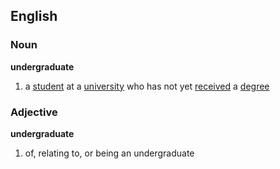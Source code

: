 ==English==
===Noun===
{{wikipedia}}
'''undergraduate'''
#a [[student]] at a [[university]] who has not yet [[received]] a [[degree]]
===Adjective===
'''undergraduate'''
#of, relating to, or being an undergraduate